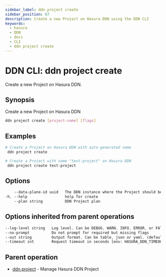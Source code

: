 ```yaml
---
sidebar_label: ddn project create
sidebar_position: 67
description: Create a new Project on Hasura DDN using the DDN CLI
keywords:
  - hasura
  - DDN
  - docs
  - CLI
  - ddn project create
---
```


# DDN CLI: ddn project create

Create a new Project on Hasura DDN.

## Synopsis

Create a new Project on Hasura DDN

```bash
ddn project create [project-name] [flags]
```

## Examples

```bash
# Create a Project on Hasura DDN with auto-generated name
 ddn project create

# Create a Project with name "test-project" on Hasura DDN
 ddn project create test-project
```

## Options

```sass
    --data-plane-id uuid   The DDN instance where the Project should be hosted
-h, --help                 help for create
    --plan string          DDN Project plan
```

## Options inherited from parent operations

```sass
--log-level string   Log level. Can be DEBUG, WARN, INFO, ERROR, or FATAL. (default "INFO")
--no-prompt          Do not prompt for required but missing flags
--out string         Output format. Can be table, json or yaml. (default "table")
--timeout int        Request timeout in seconds [env: HASURA_DDN_TIMEOUT] (default 100)
```

## Parent operation

- [ddn project](/reference/cli/commands/ddn_project) - Manage Hasura DDN Project
